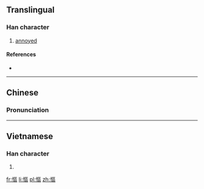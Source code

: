 {{also|怄}}
==Translingual==

===Han character===
{{Han char|rn=61|rad=心|as=11|sn=14|four=9101<sub>6</sub>|canj=心尸口口 (PSRR)}}

# [[annoyed]]

====References====
* {{Han ref|kx=0399.280|dkj=11126|dj=0739.150|hdz=42345.040|uh=616A|ud=24938|bh=E1D3|bd=57811}}

----

==Chinese==
{{zh-hanzi-box|[[怄]]|慪}}

===Pronunciation===
{{zh-pron
|m=òu
|c=au1,au3
|mc=
|oc=
|ma=
|cat=v
}}

----

==Vietnamese==

===Han character===
{{vi-readings|rs=心11| hanviet = âu}}

# {{defn|lang=vi|sort=心11}}

[[fr:慪]]
[[li:慪]]
[[pl:慪]]
[[zh:慪]]